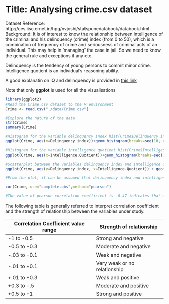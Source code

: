 Title: Analysing crime.csv dataset
========================================================
Dataset Reference: http://ces.iisc.ernet.in/hpg/nvjoshi/statspunedatabook/databook.html  
Background: It is of interest to know the relationship between intelligence of the criminal and his delinquency (crime) index (from 0 to 50), which is a combination of frequency of crime and seriousness of criminal acts of an individual. This may help in ‘managing’ the case in jail. So we need to know the general rule and exceptions if any etc.  
 
Delinquency is the tendency of young persons to commit minor crime. 
Intelligence quotient is an individual's reasoning ability.

A good explanatin on IQ and delinquency is provided in [this link](http://www.encyclopedia.com/doc/1G2-3403000143.html)

Note that only **ggplot** is used for all the visualisations

```r
library(ggplot2)
#Read the Crime.csv dataset to the R environment 
Crime <- read.csv("./data/Crime.csv")

#Explore the nature of the data
str(Crime)
summary(Crime)

#Histogram for the variable delinquency index hist(Crime$Delinquency.index)
ggplot(Crime, aes(x=Delinquency.index))+geom_histogram(breaks=seq(10, 45, by = 5),col="red", fill="green", alpha = .2) + labs(title="Histogram for Delinquency Index") + labs(x="Delinquency Index", y="Count") +  xlim(c(10,45)) + ylim(c(0,5))

#Histogram for the variable intelligence quotient hist(Crime$Intelligence.Quotient)
ggplot(Crime, aes(x=Intelligence.Quotient))+geom_histogram(breaks=seq(70, 140, by = 10),col="red", fill="green", alpha = .2) + labs(title="Histogram for Intelligence Quotient") + labs(x="Intelligence Quotient", y="Count") +  xlim(c(70,140)) + ylim(c(0,6))

#Scatterplot between the variables delinquency index and intelligence quotient
ggplot(Crime, aes(y=Delinquency.index, x=Intelligence.Quotient)) + geom_point(shape=1) + geom_smooth() + xlab("Intelligence Quotient")+ylab("Delinquency Index")+ggtitle("Scatter plot - Delinquency Index and Intelligence Quotient ")

#From the plot, it can be assumed that delinquency index and intelligence quotient are negatively correlated. Let us look at the correlation coefficient between them

cor(Crime, use="complete.obs",method="pearson")

#The value of pearson correlation coefficient is -0.47 indicates that as depicted in the above scatter plot the delinquency index and intelligence quotient are negatively correlated with a moderate strength of relationship.
```
The following table is generally referred to interpret correlation coefficient and the strength of relationship between the variables under study.

Correlation Coefficient value range  | Strength of relationship
------------- | -------------
-1 to -0.5  | Strong and negative
-0.5 to -0.3  | Moderate and negative
-.03 to -0.1  | Weak and negative
-.01 to +0.1  | Very weak or no relationship
+.01 to +0.3  | Weak and positive
+0.3 to -.5  | Moderate and positive
+0.5 to +1  | Strong and positive